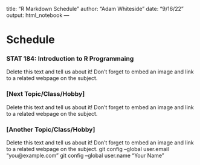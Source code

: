 title: "R Markdown Schedule"
author: "Adam Whiteside"
date: "9/16/22"
output: html_notebook
---

# Schedule


### STAT 184: Introduction to R Programmaing

Delete this text and tell us about it!  Don't forget to embed an image and link to a related webpage on the subject.


### [Next Topic/Class/Hobby]

Delete this text and tell us about it! Don't forget to embed an image and link to a related webpage on the subject.


### [Another Topic/Class/Hobby]

Delete this text and tell us about it! Don't forget to embed an image and link to a related webpage on the subject.
git config --global user.email "you@example.com"
  git config --global user.name "Your Name"
